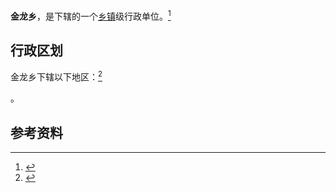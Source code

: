 {{中国乡级行政区|51/05/04/200/000}}

'''金龙乡'''，是{{PRC admin/fullname|51/05/04/200/000|3}}下辖的一个[[乡镇|乡镇]]级行政单位。<ref>{{PRC admin/ref sgc|{{PRC admin/parent|51/05/04/200/000}}}}</ref>

== 行政区划 ==

金龙乡下辖以下地区：<ref>{{PRC admin/ref sgc|51/05/04/200/000}}</ref>

{{PRC admin/children|51/05/04/200/000}}。

== 参考资料 ==

{{reflist}}

{{行政区划小作品}}
{{PRC admin/navcat|51/05/04/200/000}}